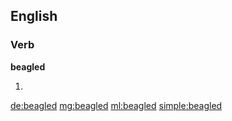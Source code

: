 ==English==

===Verb===
'''beagled'''

# {{en-past of|beagle}}

[[de:beagled]]
[[mg:beagled]]
[[ml:beagled]]
[[simple:beagled]]
